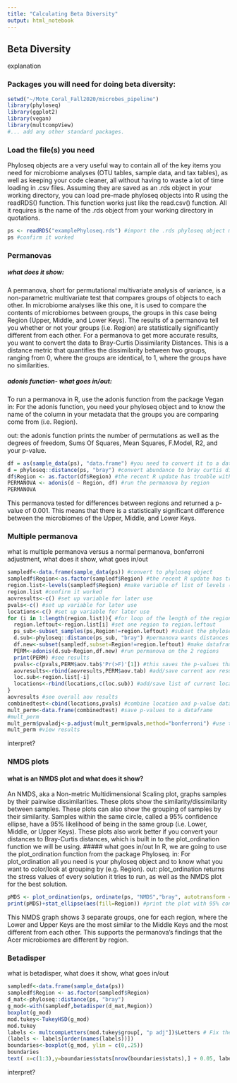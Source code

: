 ```yaml
---
title: "Calculating Beta Diversity"
output: html_notebook
---
```


## Beta Diversity

explanation


### Packages you will need for doing beta diversity:
```r
setwd("~/Mote_Coral_Fall2020/microbes_pipeline")
library(phyloseq)
library(ggplot2)
library(vegan)
library(multcompView)
#... add any other standard packages.
```

### Load the file(s) you need
Phyloseq objects are a very useful way to contain all of the key items you need for microbiome analyses (OTU tables, sample data, and tax tables), as well as keeping your code cleaner, all without having to waste a lot of time loading in .csv files. Assuming they are saved as an .rds object in your working directory, you can load pre-made phyloseq objects into R using the readRDS() function. This function works just like the read.csv() function. All it requires is the name of the .rds object from your working directory in quotations.
```r
ps <- readRDS("examplePhyloseq.rds") #import the .rds phyloseq object made in the intro to phyloseq notebook
ps #confirm it worked
```


### Permanovas
##### what does it show:
A permanova, short for permutational multivariate analysis of variance, is a non-parametric multivariate test that compares groups of objects to each other. In microbiome analyses like this one, it is used to compare the contents of microbiomes between groups, the groups in this case being Region (Upper, Middle, and Lower Keys). The results of a permanova tell you whether or not your groups (i.e. Region) are statistically significantly different from each other. For a permanova to get more accurate results, you want to convert the data to Bray-Curtis Dissimilarity Distances. This is a distance metric that quantifies the dissimilarity between two groups, ranging from 0, where the groups are identical, to 1, where the groups have no similarities. 

##### adonis function- what goes in/out:
To run a permanova in R, use the adonis function from the package Vegan
in: For the adonis function, you need your phyloseq object and to know the name of the column in your metadata that the groups you are comparing come from (i.e. Region).

out: the adonis function prints the number of permutations as well as the degrees of freedom, Sums Of Squares, Mean Squares, F.Model, R2, and your p-value.
```r
df = as(sample_data(ps), "data.frame") #you need to convert it to a dataframe first
d = phyloseq::distance(ps, "bray") #convert abundance to bray curtis distances
df$Region <- as.factor(df$Region) #the recent R update has trouble with assigning proper formats to variables so this sets it as a factor (the proper format)
PERMANOVA <- adonis(d ~ Region, df) #run the permanova by region
PERMANOVA
```
This permanova tested for differences between regions and returned a p-value of 0.001. This means that there is a statistically significant difference between the microbiomes of the Upper, Middle, and Lower Keys.

### Multiple permanova
what is multiple permanova versus a normal permanova, bonferroni adjustment, what does it show, what goes in/out
```r
sampledf<-data.frame(sample_data(ps)) #convert to phyloseq object
sampledf$Region<-as.factor(sampledf$Region) #the recent R update has trouble with assigning proper formats to variables so this sets it as a factor (the proper format)
region.list<-levels(sampledf$Region) #make variable of list of levels (aka types) of region
region.list #confirm it worked
aovresults<-c() #set up variable for later use
pvals<-c() #set up variable for later use
locations<-c() #set up variable for later use
for (i in 1:length(region.list)){ #for loop of the length of the region list, in this case 3
  region.leftout<-region.list[i] #set one region to region.leftout
  ps_sub<-subset_samples(ps,Region!=region.leftout) #subset the phyloseq object so it includes 2 of the three regions (aka all but the region.leftout)
  d.sub<-phyloseq::distance(ps_sub, "bray") #permanova wants distances in bray curtis, convert to bray curtis
  df.new<-subset(sampledf,subset=Region!=region.leftout) #make dataframe of sample data for only the 2 included regions
  PERM<-adonis(d.sub~Region,df.new) #run permanova on the 2 regions
  print(PERM) #see results
  pvals<-c(pvals,PERM$aov.tab$'Pr(>F)'[1]) #this saves the p-values that were outputted. to confirm what this data calls its p-values, run a permanova and save the output to do str(output) to see what it call's the p-values that it outputs.
  aovresults<-rbind(aovresults,PERM$aov.tab) #add/save current aov results
  loc.sub<-region.list[-i]
  locations<-rbind(locations,c(loc.sub)) #add/save list of current locations used
}
aovresults #see overall aov results
combinedtest<-cbind(locations,pvals) #combine location and p-value data
mult_perm<-data.frame(combinedtest) #save p-values to a dataframe
#mult_perm
mult_perm$pvaladj<-p.adjust(mult_perm$pvals,method="bonferroni") #use the bonferroni adjustment on the p-values and save it
mult_perm #view results
```
interpret?

### NMDS plots
#### what is an NMDS plot and what does it show?
An NMDS, aka a Non-metric Multidimensional Scaling plot, graphs samples by their pairwise dissimilarities. These plots show the similarity/dissimilarity between samples. These plots can also show the grouping of samples by their similarity. Samples within the same circle, called a 95% confidence ellipse, have a 95% likelihood of being in the same group (i.e. Lower, Middle, or Upper Keys). These plots also work better if you convert your distances to Bray-Curtis distances, which is built in to the plot_ordination function we will be using.
##### what goes in/out
In R, we are going to use the plot_ordination function from the package Phyloseq. 
in: For plot_ordination all you need is your phyloseq object and to know what you want to color/look at grouping by (e.g. Region).
out: plot_ordination returns the stress values of every solution it tries to run, as well as the NMDS plot for the best solution.
```r
pMDS <- plot_ordination(ps, ordinate(ps, "NMDS","bray", autotransform = FALSE, parallel = 48, trymax = 10^4, maxit = 10^4), color = "Region") +  scale_colour_manual(values=c("Lower Keys" = "red", "Middle Keys" = "green", "Upper Keys" = "blue"))   + geom_point(size=2) + theme_set(theme_bw()) #the only things to adjust for other datasets here is the color = "Region" and the scale_color_manual(). you could also leave them out and R will not color or just leave out the scale_color_manual() and R will choose the colors
print(pMDS)+stat_ellipse(aes(fill=Region)) #print the plot with 95% confidence ellipses
```
This NMDS graph shows 3 separate groups, one for each region, where the Lower and Upper Keys are the most similar to the Middle Keys and the most different from each other. This supports the permanova's findings that the Acer microbiomes are different by region.

### Betadisper
what is betadisper, what does it show, what goes in/out
```r
sampledf<-data.frame(sample_data(ps))
sampledf$Region <- as.factor(sampledf$Region)
d_mat<-phyloseq::distance(ps, "bray")
g_mod<-with(sampledf,betadisper(d_mat,Region))
boxplot(g_mod)
mod.tukey<-TukeyHSD(g_mod)
mod.tukey
labels <- multcompLetters(mod.tukey$group[, "p adj"])$Letters # Fix the order of the labels
(labels <- labels[order(names(labels))])
boundaries<-boxplot(g_mod, ylim = c(0,.25))
boundaries 
text( x=c(1:3),y=boundaries$stats[nrow(boundaries$stats),] + 0.05, labels,col="red")
```
interpret?
